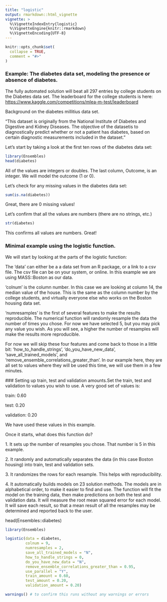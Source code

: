 ```yaml
---
title: "logistic"
output: rmarkdown::html_vignette
vignette: >
  %\VignetteIndexEntry{logistic}
  %\VignetteEngine{knitr::rmarkdown}
  %\VignetteEncoding{UTF-8}
---
```


```r
knitr::opts_chunk$set(
  collapse = TRUE,
  comment = "#>"
)
```

### Example: The diabetes data set, modeling the presence or absence of diabetes.

The fully automated solution will beat all 297 entries by college students on the Diabetes data set. The leaderboard for the college students is here: <https://www.kaggle.com/competitions/mlea-m-test/leaderboard>

Background on the diabetes millitius data set.

"This dataset is originally from the National Institute of Diabetes and Digestive and Kidney Diseases. The objective of the datasetis to diagnostically predict whether or not a patient has diabetes, based on certain diagnostic measurements included in the dataset."

Let's start by taking a look at the first ten rows of the diabetes data set:

```r
library(Ensembles)
head(diabetes)
```

All of the values are integers or doubles. The last column, Outcome, is an integer. We will model the outcome (1 or 0).

Let's check for any missing values in the diabetes data set:

```r
sum(is.na(diabetes))
```

Great, there are 0 missing values!

Let's confirm that all the values are numbers (there are no strings, etc.)

```r
str(diabetes)
```

This confirms all values are numbers. Great!

### Minimal example using the logistic function.

We will start by looking at the parts of the logistic function:

The 'data' can either be a a data set from an R package, or a link to a csv file. The csv file can be on your system, or online. In this example we are using MASS::Boston as our data.

'colnum' is the column number. In this case we are looking at column 14, the median value of the house. This is the same as the column number by the college students, and virtually everyone else who works on the Boston housing data set.

'numresamples' is the first of several features to make the results reproducible. The numerical function will randomly resample the data the number of times you chose. For now we have selected 5, but you may pick any value you wish. As you will see, a higher the number of resamples will make the results more reproducible.

For now we will skip these four features and come back to those in a little bit: 'how_to_handle_strings', 'do_you_have_new_data', 'save_all_trained_models', and 'remove_ensemble_correlations_greater_than'. In our example here, they are all set to values where they will be used this time, we will use them in a few minutes.

\### Setting up train, test and validation amounts.Set the train, test and validation to values you wish to use. A very good set of values is:

train: 0.60

test: 0.20

validation: 0.20

We have used these values in this example.

Once it starts, what does this function do?

1\. It sets up the number of resamples you chose. That number is 5 in this example.

2\. It randomly and automatically separates the data (in this case Boston housing) into train, test and validation sets.

3\. It randomizes the rows for each resample. This helps with reproducibility.

4\. It automatically builds models on 23 solution methods. The models are in alphabetical order, to make it easier to find and use. The function will fit the model on the training data, then make predictions on both the test and validation data. It will measure the root mean squared error for each model. It will save each result, so that a mean result of all the resamples may be determined and reported back to the user.

head(Ensembles::diabetes)

```r
library(Ensembles)

logistic(data = diabetes,
         colnum = 9,
         numresamples = 2,
         save_all_trained_models = "N",
         how_to_handle_strings = 0,
         do_you_have_new_data = "N",
         remove_ensemble_correlations_greater_than = 0.95,
         use_parallel = "Y",
         train_amount = 0.60,
         test_amount = 0.20,
         validation_amount = 0.20)

warnings() # to confirm this runs without any warnings or errors
```
